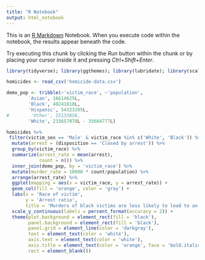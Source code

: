 ```yaml
---
title: "R Notebook"
output: html_notebook
---
```


This is an [R Markdown](http://rmarkdown.rstudio.com) Notebook. When you execute code within the notebook, the results appear beneath the code. 

Try executing this chunk by clicking the *Run* button within the chunk or by placing your cursor inside it and pressing *Ctrl+Shift+Enter*. 

```r
library(tidyverse); library(ggthemes); library(lubridate); library(scales)
```


```r
homicides <- read_csv('homicide-data.csv')
```


```r
demo_pop <- tribble(~'victim_race', ~'population',
        'Asian', 16614625L,
        'Black', 40241818L,
        'Hispanic', 54323205L,
#        'Other', 15133856,
        'White', 233657078L - 35684777L)

homicides %>%
 filter(victim_sex == 'Male' & victim_race %in% c('White', 'Black')) %>%
  mutate(arrest = (disposition == 'Closed by arrest')) %>%
  group_by(victim_race) %>%
  summarize(arrest_rate = mean(arrest),
            count = n()) %>%
  inner_join(demo_pop, by = 'victim_race') %>%
  mutate(murder_rate = 10000 * count/population) %>%
  arrange(arrest_rate) %>%
  ggplot(mapping = aes(x = victim_race, y = arrest_rate)) +
  geom_col(fill = 'orange', color = 'gray') +
  labs(x = 'Race of victim',
       y = 'Arrest ratio',
       title = 'Murders of black victims are less likely to lead to an arrest') +
  scale_y_continuous(labels = percent_format(accuracy = 2)) +
  theme(plot.background = element_rect(fill = 'black'),
        panel.background = element_rect(fill = 'black'),
        panel.grid = element_line(color = 'darkgray'),
        text = element_text(color = 'white'),
        axis.text = element_text(color = 'white'),
        axis.title = element_text(color = 'orange', face = 'bold.italic'),
        rect = element_blank())
```

